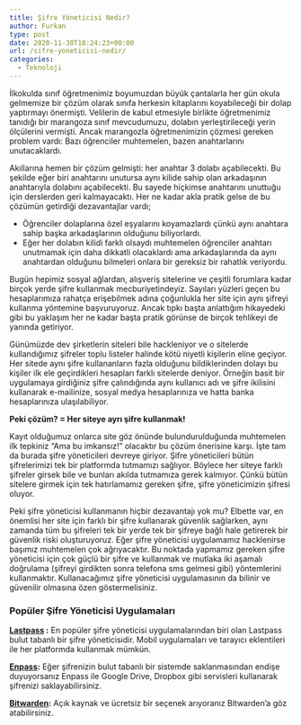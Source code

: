```yaml
---
title: Şifre Yöneticisi Nedir?
author: Furkan
type: post
date: 2020-11-30T18:24:23+00:00
url: /sifre-yoneticisi-nedir/
categories:
  - Teknoloji
---
```


İlkokulda sınıf öğretmenimiz boyumuzdan büyük çantalarla her gün okula gelmemize bir çözüm olarak sınıfa herkesin kitaplarını koyabileceği bir dolap yaptırmayı önermişti. Velilerin de kabul etmesiyle birlikte öğretmenimiz tanıdığı bir marangoza sınıf mevcudumuzu, dolabın yerleştirileceği yerin ölçülerini vermişti. Ancak marangozla öğretmenimizin çözmesi gereken problem vardı: Bazı öğrenciler muhtemelen, bazen anahtarlarını unutacaklardı.

Akıllarına hemen bir çözüm gelmişti: her anahtar 3 dolabı açabilecekti. Bu şekilde eğer biri anahtarını unutursa aynı kilide sahip olan arkadaşının anahtarıyla dolabını açabilecekti. Bu sayede hiçkimse anahtarını unuttuğu için derslerden geri kalmayacaktı. Her ne kadar akla pratik gelse de bu çözümün getirdiği dezavantajlar vardı;

- Öğrenciler dolaplarına özel eşyalarını koyamazlardı çünkü aynı anahtara sahip başka arkadaşlarının olduğunu biliyorlardı.
- Eğer her dolabın kilidi farklı olsaydı muhtemelen öğrenciler anahtarı unutmamak için daha dikkatli olacaklardı ama arkadaşlarında da aynı anahtardan olduğunu bilmeleri onlara bir gereksiz bir rahatlık veriyordu.

Bugün hepimiz sosyal ağlardan, alışveriş sitelerine ve çeşitli forumlara kadar birçok yerde şifre kullanmak mecburiyetindeyiz. Sayıları yüzleri geçen bu hesaplarımıza rahatça erişebilmek adına çoğunlukla her site için aynı şifreyi kullanma yöntemine başvuruyoruz. Ancak tıpkı başta anlattığım hikayedeki gibi bu yaklaşım her ne kadar başta pratik görünse de birçok tehlikeyi de yanında getiriyor.

Günümüzde dev şirketlerin siteleri bile hackleniyor ve o sitelerde kullandığımız şifreler toplu listeler halinde kötü niyetli kişilerin eline geçiyor. Her sitede aynı şifre kullananların fazla olduğunu bildiklerinden dolayı bu kişiler ilk ele geçirdikleri hesapları farklı sitelerde deniyor. Örneğin basit bir uygulamaya girdiğiniz şifre çalındığında aynı kullanıcı adı ve şifre ikilisini kullanarak e-mailinize, sosyal medya hesaplarınıza ve hatta banka hesaplarınıza ulaşılabiliyor.

**Peki çözüm? = Her siteye ayrı şifre kullanmak!**

Kayıt olduğumuz onlarca site göz önünde bulundurulduğunda muhtemelen ilk tepkiniz &#8220;Ama bu imkansız!&#8221; olacaktır bu çözüm önerisine karşı. İşte tam da burada şifre yöneticileri devreye giriyor. Şifre yöneticileri bütün şifrelerimizi tek bir platformda tutmamızı sağlıyor. Böylece her siteye farklı şifreler girsek bile ve bunları akılda tutmamıza gerek kalmıyor. Çünkü bütün sitelere girmek için tek hatırlamamız gereken şifre, şifre yöneticimizin şifresi oluyor.

Peki şifre yöneticisi kullanmanın hiçbir dezavantajı yok mu? Elbette var, en önemlisi her site için farklı bir şifre kullanarak güvenlik sağlarken, aynı zamanda tüm bu şifreleri tek bir yerde tek bir şifreye bağlı hale getirerek bir güvenlik riski oluşturuyoruz. Eğer şifre yöneticisi uygulamamız hacklenirse başımız muhtemelen çok ağrıyacaktır. Bu noktada yapmamız gereken şifre yöneticisi için çok güçlü bir şifre ve kullanmak ve mutlaka iki aşamalı doğrulama (şifreyi girdikten sonra telefona sms gelmesi gibi) yöntemlerini kullanmaktır. Kullanacağımız şifre yöneticisi uygulamasının da bilinir ve güvenilir olmasına özen göstermelisiniz.

### Popüler Şifre Yöneticisi Uygulamaları

**[Lastpass][1] :** En popüler şifre yöneticisi uygulamalarından biri olan Lastpass bulut tabanlı bir şifre yöneticisidir. Mobil uygulamaları ve tarayıcı eklentileri ile her platformda kullanmak mümkün.

**[Enpass][2]:** Eğer şifrenizin bulut tabanlı bir sistemde saklanmasından endişe duyuyorsanız Enpass ile Google Drive, Dropbox gibi servisleri kullanarak şifrenizi saklayabilirsiniz.

**[Bitwarden][3]:** Açık kaynak ve ücretsiz bir seçenek arıyoranız Bitwarden&#8217;a göz atabilirsiniz.

[1]: https://www.lastpass.com/
[2]: http://enpass.io/
[3]: http://bitwarden.com/

